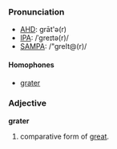 ===Pronunciation===
*[[w:AHD|AHD]]: grāt'ə(r)
*[[w:IPA|IPA]]: /ˈgreɪtə(r)/
*[[w:SAMPA|SAMPA]]: /"greIt@(r)/
====Homophones====
*[[grater]]

===Adjective===
'''grater'''

# comparative form of [[great]].